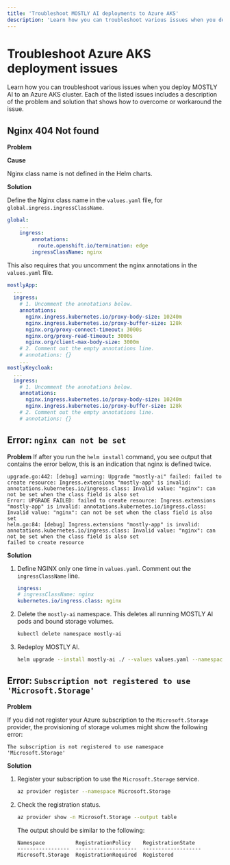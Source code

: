 ```yaml
---
title: 'Troubleshoot MOSTLY AI deployments to Azure AKS'
description: 'Learn how you can troubleshoot various issues when you deploy MOSTLY AI to an Azure AKS cluster.'
---
```


# Troubleshoot Azure AKS deployment issues

Learn how you can troubleshoot various issues when you deploy MOSTLY AI to an Azure AKS cluster. Each of the listed issues includes a description of the problem and solution that shows how to overcome or workaround the issue.

## Nginx 404 Not found

**Problem**

**Cause**

Nginx class name is not defined in the Helm charts.

**Solution**

Define the Nginx class name in the `values.yaml` file, for `global.ingress.ingressClassName`.

```yaml {6}
global:
    ...
    ingress:
        annotations:
          route.openshift.io/termination: edge
        ingressClassName: nginx
```

This also requires that you uncomment the nginx annotations in the `values.yaml` file.

```yaml {4-12,17-22}
mostlyApp:
  ...
  ingress:
    # 1. Uncomment the annotations below.
    annotations:
      nginx.ingress.kubernetes.io/proxy-body-size: 10240m
      nginx.ingress.kubernetes.io/proxy-buffer-size: 128k
      nginx.org/proxy-connect-timeout: 3000s
      nginx.org/proxy-read-timeout: 3000s
      nginx.org/client-max-body-size: 3000m
    # 2. Comment out the empty annotations line.
    # annotations: {}
    ...
mostlyKeycloak:
  ...
  ingress:
    # 1. Uncomment the annotations below.
    annotations:
      nginx.ingress.kubernetes.io/proxy-body-size: 10240m
      nginx.ingress.kubernetes.io/proxy-buffer-size: 128k
    # 2. Comment out the empty annotations line.
    # annotations: {}
```

## Error: `nginx can not be set`

**Problem**
If after you run the `helm install` command, you see output that contains the error below, this is an indication that nginx is defined twice.

```
upgrade.go:442: [debug] warning: Upgrade "mostly-ai" failed: failed to create resource: Ingress.extensions "mostly-app" is invalid: annotations.kubernetes.io/ingress.class: Invalid value: "nginx": can not be set when the class field is also set
Error: UPGRADE FAILED: failed to create resource: Ingress.extensions "mostly-app" is invalid: annotations.kubernetes.io/ingress.class: Invalid value: "nginx": can not be set when the class field is also set
helm.go:84: [debug] Ingress.extensions "mostly-app" is invalid: annotations.kubernetes.io/ingress.class: Invalid value: "nginx": can not be set when the class field is also set
failed to create resource
```

**Solution**

1. Define NGINX only one time in `values.yaml`. Comment out the `ingressClassName` line.
    ```yaml filename="values.yaml" {2}
    ingress:
    # ingressClassName: nginx
    kubernetes.io/ingress.class: nginx
2. Delete the `mostly-ai` namespace. This deletes all running MOSTLY AI pods and bound storage volumes.
    ```bash copy
    kubectl delete namespace mostly-ai
    ```
3. Redeploy MOSTLY AI.
    ```bash copy
    helm upgrade --install mostly-ai ./ --values values.yaml --namespace mostly-ai
    ```

## Error: `Subscription not registered to use 'Microsoft.Storage'`

**Problem**

If you did not register your Azure subscription to the `Microsoft.Storage` provider, the provisioning of storage volumes might show the following error:

```
The subscription is not registered to use namespace 'Microsoft.Storage'
```

**Solution**

1. Register your subscription to use the `Microsoft.Storage` service.
    ```bash copy
    az provider register --namespace Microsoft.Storage
    ```
2. Check the registration status.
    ```bash copy
    az provider show -n Microsoft.Storage --output table
    ```
    The output should be similar to the following:
    ```
    Namespace          RegistrationPolicy    RegistrationState
    -----------------  --------------------  -------------------
    Microsoft.Storage  RegistrationRequired  Registered
    ```